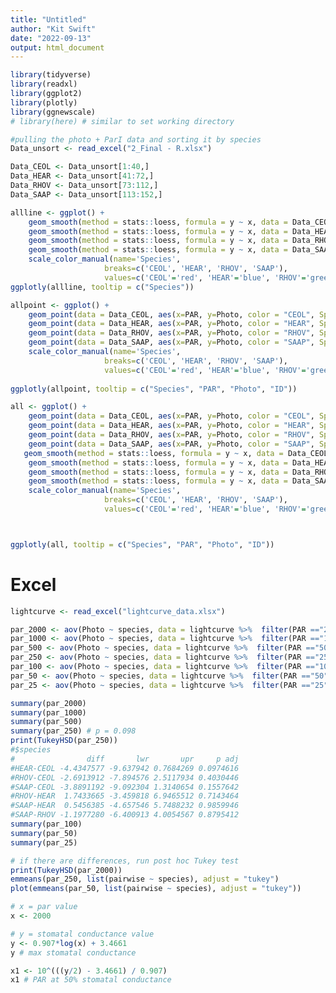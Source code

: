 ```yaml
---
title: "Untitled"
author: "Kit Swift"
date: "2022-09-13"
output: html_document
---
```



```r
library(tidyverse)
library(readxl)
library(ggplot2)
library(plotly)
library(ggnewscale)
# library(here) # similar to set working directory
```

```r
#pulling the photo + ParI data and sorting it by species
Data_unsort <- read_excel("2_Final - R.xlsx")

Data_CEOL <- Data_unsort[1:40,]
Data_HEAR <- Data_unsort[41:72,]
Data_RHOV <- Data_unsort[73:112,]
Data_SAAP <- Data_unsort[113:152,]
```

```r
allline <- ggplot() + 
    geom_smooth(method = stats::loess, formula = y ~ x, data = Data_CEOL, aes(x=PAR, y=Photo, color = "CEOL", Species = "Ceonthus Oliganthus")) +
    geom_smooth(method = stats::loess, formula = y ~ x, data = Data_HEAR, aes(x=PAR, y=Photo, color = "HEAR", Species = "Heteromeles arbutifolia")) +
    geom_smooth(method = stats::loess, formula = y ~ x, data = Data_RHOV, aes(x=PAR, y=Photo, color = "RHOV", Species = "Rhus Ovata")) +
    geom_smooth(method = stats::loess, formula = y ~ x, data = Data_SAAP, aes(x=PAR, y=Photo, color = "SAAP", Species = "Salvia Apiana")) +
    scale_color_manual(name='Species',
                     breaks=c('CEOL', 'HEAR', 'RHOV', 'SAAP'),
                     values=c('CEOL'='red', 'HEAR'='blue', 'RHOV'='green', 'SAAP'='yellow')) 
ggplotly(allline, tooltip = c("Species"))
```

```r
allpoint <- ggplot() + 
    geom_point(data = Data_CEOL, aes(x=PAR, y=Photo, color = "CEOL", Species = "Ceonthus Oliganthus", ID = ID)) +
    geom_point(data = Data_HEAR, aes(x=PAR, y=Photo, color = "HEAR", Species = "Heteromeles arbutifolia", ID = ID)) +
    geom_point(data = Data_RHOV, aes(x=PAR, y=Photo, color = "RHOV", Species = "Rhus Ovata", ID = ID)) +
    geom_point(data = Data_SAAP, aes(x=PAR, y=Photo, color = "SAAP", Species = "Salvia Apiana", ID = ID)) +
    scale_color_manual(name='Species',
                     breaks=c('CEOL', 'HEAR', 'RHOV', 'SAAP'),
                     values=c('CEOL'='red', 'HEAR'='blue', 'RHOV'='green', 'SAAP'='yellow'))
    
ggplotly(allpoint, tooltip = c("Species", "PAR", "Photo", "ID"))

```

```r
all <- ggplot() + 
    geom_point(data = Data_CEOL, aes(x=PAR, y=Photo, color = "CEOL", Species = "Ceonthus Oliganthus", ID = ID)) +
    geom_point(data = Data_HEAR, aes(x=PAR, y=Photo, color = "HEAR", Species = "Heteromeles arbutifolia", ID = ID)) +
    geom_point(data = Data_RHOV, aes(x=PAR, y=Photo, color = "RHOV", Species = "Rhus Ovata", ID = ID)) +
    geom_point(data = Data_SAAP, aes(x=PAR, y=Photo, color = "SAAP", Species = "Salvia Apiana", ID = ID)) +
   geom_smooth(method = stats::loess, formula = y ~ x, data = Data_CEOL, aes(x=PAR, y=Photo, color = "CEOL", Species = "Ceonthus Oliganthus"), se=FALSE) +
    geom_smooth(method = stats::loess, formula = y ~ x, data = Data_HEAR, aes(x=PAR, y=Photo, color = "HEAR", Species = "Heteromeles arbutifolia"), se=FALSE) +
    geom_smooth(method = stats::loess, formula = y ~ x, data = Data_RHOV, aes(x=PAR, y=Photo, color = "RHOV", Species = "Rhus Ovata"), se=FALSE) +
    geom_smooth(method = stats::loess, formula = y ~ x, data = Data_SAAP, aes(x=PAR, y=Photo, color = "SAAP", Species = "Salvia Apiana"), se=FALSE) +
    scale_color_manual(name='Species',
                     breaks=c('CEOL', 'HEAR', 'RHOV', 'SAAP'),
                     values=c('CEOL'='red', 'HEAR'='blue', 'RHOV'='green', 'SAAP'='yellow'))



ggplotly(all, tooltip = c("Species", "PAR", "Photo", "ID"))
```

# Excel
```r
lightcurve <- read_excel("lightcurve_data.xlsx")

par_2000 <- aov(Photo ~ species, data = lightcurve %>%  filter(PAR =="2000"))
par_1000 <- aov(Photo ~ species, data = lightcurve %>%  filter(PAR =="1000"))
par_500 <- aov(Photo ~ species, data = lightcurve %>%  filter(PAR =="500"))
par_250 <- aov(Photo ~ species, data = lightcurve %>%  filter(PAR =="250"))
par_100 <- aov(Photo ~ species, data = lightcurve %>%  filter(PAR =="100"))
par_50 <- aov(Photo ~ species, data = lightcurve %>%  filter(PAR =="50"))
par_25 <- aov(Photo ~ species, data = lightcurve %>%  filter(PAR =="25"))

summary(par_2000)
summary(par_1000)
summary(par_500)
summary(par_250) # p = 0.098
print(TukeyHSD(par_250))
#$species
#                diff       lwr       upr     p adj
#HEAR-CEOL -4.4347577 -9.637942 0.7684269 0.0974616
#RHOV-CEOL -2.6913912 -7.894576 2.5117934 0.4030446
#SAAP-CEOL -3.8891192 -9.092304 1.3140654 0.1557642
#RHOV-HEAR  1.7433665 -3.459818 6.9465512 0.7143464
#SAAP-HEAR  0.5456385 -4.657546 5.7488232 0.9859946
#SAAP-RHOV -1.1977280 -6.400913 4.0054567 0.8795412
summary(par_100)
summary(par_50)
summary(par_25)

# if there are differences, run post hoc Tukey test
print(TukeyHSD(par_2000))
emmeans(par_250, list(pairwise ~ species), adjust = "tukey")
plot(emmeans(par_50, list(pairwise ~ species), adjust = "tukey"))

```
```r
# x = par value
x <- 2000

# y = stomatal conductance value
y <- 0.907*log(x) + 3.4661
y # max stomatal conductance

x1 <- 10^(((y/2) - 3.4661) / 0.907)
x1 # PAR at 50% stomatal conductance

```

